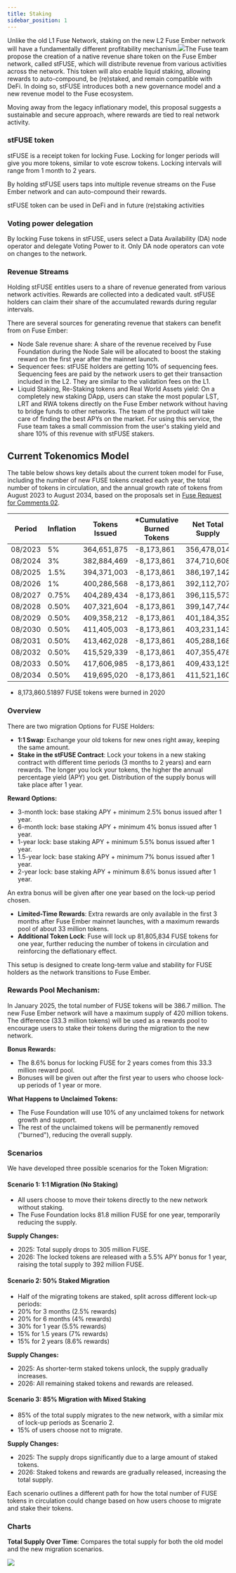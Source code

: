 ```yaml
---
title: Staking
sidebar_position: 1
---
```


Unlike the old L1 Fuse Network, staking on the new L2 Fuse Ember network will have a fundamentally different profitability mechanism.![](</img/New docs (staging)/Ember-stFUSE.jpg>)The Fuse team propose the creation of a native revenue share token on the Fuse Ember network, called stFUSE, which will distribute revenue from various activities across the network. This token will also enable liquid staking, allowing rewards to auto-compound, be (re)staked, and remain compatible with DeFi. In doing so, stFUSE introduces both a new governance model and a new revenue model to the Fuse ecosystem.

Moving away from the legacy inflationary model, this proposal suggests a sustainable and secure approach, where rewards are tied to real network activity.

### stFUSE token

stFUSE is a receipt token for locking Fuse. Locking for longer periods will give you more tokens, similar to vote escrow tokens. Locking intervals will range from 1 month to 2 years.

By holding stFUSE users taps into multiple revenue streams on the Fuse Ember network and can auto-compound their rewards. 

stFUSE token can be used in DeFi and in future (re)staking activities

### Voting power delegation

By locking Fuse tokens in stFUSE, users select a Data Availability (DA) node operator and delegate Voting Power to it. Only DA node operators can vote on changes to the network.

### Revenue Streams

Holding stFUSE entitles users to a share of revenue generated from various network activities. Rewards are collected into a dedicated vault. stFUSE holders can claim their share of the accumulated rewards during regular intervals.

There are several sources for generating revenue that stakers can benefit from on Fuse Ember:

* Node Sale revenue share: A share of the revenue received by Fuse Foundation during the Node Sale will be allocated to boost the staking reward on the first year after the mainnet launch.
* Sequencer fees: stFUSE holders are getting 10% of sequencing fees. Sequencing fees are paid by the network users to get their transaction included in the L2. They are similar to the validation fees on the L1.
* Liquid Staking, Re-Staking tokens and Real World Assets yield: On a completely new staking DApp, users can stake the most popular LST, LRT and RWA tokens directly on the Fuse Ember network without having to bridge funds to other networks. The team of the product will take care of finding the best APYs on the market. For using this service, the Fuse team takes a small commission from the user's staking yield and share 10% of this revenue with stFUSE stakers.

## Current Tokenomics Model

The table below shows key details about the current token model for Fuse, including the number of new FUSE tokens created each year, the total number of tokens in circulation, and the annual growth rate of tokens from August 2023 to August 2034, based on the proposals set in [Fuse Request for Comments 02](https://forum.fuse.io/t/frc02-setting-a-max-supply-introducing-fee-burn-and-transitioning-to-a-deflationary-model/633/23).

| Period  | Inflation | Tokens Issued | \*Cumulative Burned Tokens | Net Total Supply | Minted Tokens |
| ------- | --------- | ------------- | -------------------------- | ---------------- | ------------- |
| 08/2023 | 5%        | 364,651,875   | -8,173,861                 | 356,478,014      | 18,232,594    |
| 08/2024 | 3%        | 382,884,469   | -8,173,861                 | 374,710,608      | 11,486,534    |
| 08/2025 | 1.5%      | 394,371,003   | -8,173,861                 | 386,197,142      | 5,915,565     |
| 08/2026 | 1%        | 400,286,568   | -8,173,861                 | 392,112,707      | 4,002,866     |
| 08/2027 | 0.75%     | 404,289,434   | -8,173,861                 | 396,115,573      | 3,032,171     |
| 08/2028 | 0.50%     | 407,321,604   | -8,173,861                 | 399,147,744      | 2,036,608     |
| 08/2029 | 0.50%     | 409,358,212   | -8,173,861                 | 401,184,352      | 2,046,791     |
| 08/2030 | 0.50%     | 411,405,003   | -8,173,861                 | 403,231,143      | 2,057,025     |
| 08/2031 | 0.50%     | 413,462,028   | -8,173,861                 | 405,288,168      | 2,067,310     |
| 08/2032 | 0.50%     | 415,529,339   | -8,173,861                 | 407,355,478      | 2,077,647     |
| 08/2033 | 0.50%     | 417,606,985   | -8,173,861                 | 409,433,125      | 2,088,035     |
| 08/2034 | 0.50%     | 419,695,020   | -8,173,861                 | 411,521,160      | 2,098,475     |

* 8,173,860.51897 FUSE tokens were burned in 2020

### Overview

There are two migration Options for FUSE Holders:

* **1:1 Swap**: Exchange your old tokens for new ones right away, keeping the same amount.
* **Stake in the stFUSE Contract**: Lock your tokens in a new staking contract with different time periods (3 months to 2 years) and earn rewards. The longer you lock your tokens, the higher the annual percentage yield (APY) you get. Distribution of the supply bonus will take place after 1 year.

**Reward Options:**

* 3-month lock: base staking APY + minimum 2.5% bonus issued after 1 year.
* 6-month lock: base staking APY + minimum 4% bonus issued after 1 year.
* 1-year lock: base staking APY + minimum 5.5% bonus issued after 1 year.
* 1.5-year lock: base staking APY + minimum 7% bonus issued after 1 year.
* 2-year lock: base staking APY + minimum 8.6% bonus issued after 1 year.

An extra bonus will be given after one year based on the lock-up period chosen.

* **Limited-Time Rewards**: Extra rewards are only available in the first 3 months after Fuse Ember mainnet launches, with a maximum rewards pool of about 33 million tokens.
* **Additional Token Lock**: Fuse will lock up 81,805,834 FUSE tokens for one year, further reducing the number of tokens in circulation and reinforcing the deflationary effect.

This setup is designed to create long-term value and stability for FUSE holders as the network transitions to Fuse Ember.

### Rewards Pool Mechanism:

In January 2025, the total number of FUSE tokens will be 386.7 million. The new Fuse Ember network will have a maximum supply of 420 million tokens. The difference (33.3 million tokens) will be used as a rewards pool to encourage users to stake their tokens during the migration to the new network.

**Bonus Rewards:**

* The 8.6% bonus for locking FUSE for 2 years comes from this 33.3 million reward pool.
* Bonuses will be given out after the first year to users who choose lock-up periods of 1 year or more.

**What Happens to Unclaimed Tokens:**

* The Fuse Foundation will use 10% of any unclaimed tokens for network growth and support.
* The rest of the unclaimed tokens will be permanently removed ("burned"), reducing the overall supply.


### **Scenarios**

We have developed three possible scenarios for the Token Migration:

#### Scenario 1: 1:1 Migration (No Staking)

* All users choose to move their tokens directly to the new network without staking.
* The Fuse Foundation locks 81.8 million FUSE for one year, temporarily reducing the supply.

**Supply Changes:**

* 2025: Total supply drops to 305 million FUSE.
* 2026: The locked tokens are released with a 5.5% APY bonus for 1 year, raising the total supply to 392 million FUSE.


#### Scenario 2: 50% Staked Migration

* Half of the migrating tokens are staked, split across different lock-up periods:
* 20% for 3 months (2.5% rewards)
* 20% for 6 months (4% rewards)
* 30% for 1 year (5.5% rewards)
* 15% for 1.5 years (7% rewards)
* 15% for 2 years (8.6% rewards)


**Supply Changes:**

* 2025: As shorter-term staked tokens unlock, the supply gradually increases.
* 2026: All remaining staked tokens and rewards are released.

#### Scenario 3: 85% Migration with Mixed Staking

* 85% of the total supply migrates to the new network, with a similar mix of lock-up periods as Scenario 2.
* 15% of users choose not to migrate.

**Supply Changes:**

* 2025: The supply drops significantly due to a large amount of staked tokens.
* 2026: Staked tokens and rewards are gradually released, increasing the total supply.


Each scenario outlines a different path for how the total number of FUSE tokens in circulation could change based on how users choose to migrate and stake their tokens.


### Charts

**Total Supply Over Time**: Compares the total supply for both the old model and the new migration scenarios.

![](/img/Supply-Ember.png)
